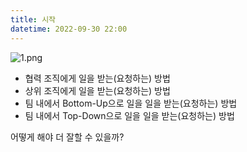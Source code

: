 ```yaml
---
title: 시작
datetime: 2022-09-30 22:00
---
```


![1.png](./1.png)

- 협력 조직에게 일을 받는(요청하는) 방법
- 상위 조직에게 일을 받는(요청하는) 방법
- 팀 내에서 Bottom-Up으로 일을 일을 받는(요청하는) 방법
- 팀 내에서 Top-Down으로 일을 일을 받는(요청하는) 방법

어떻게 해야 더 잘할 수 있을까?
